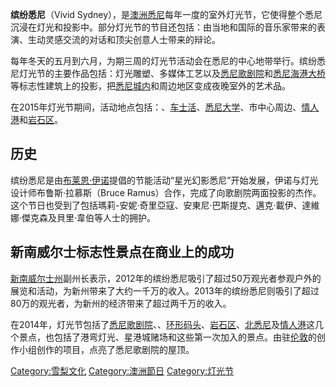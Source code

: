 {{unreferenced|time=2015-12-24T09:19:51+00:00}}
{{Infobox recurring event
| name         = ''缤纷悉尼''<!--Uses page name if omitted-->
| native_name  =
| logo         = <!-- 檔案不存在 [[File:Vivid_Sydney_Logo.jpg|220px]] ，可從英文維基百科取得 --><!--INCLUDE "[[File:Filename|File:Filename]]" when entering file name-->
| logo_caption =
| image        = The Sydney skyline during Vivid Sydney.jpg<!--DO NOT include "File:" part of image name
                 (different from above because of merger with
                 Template:Infobox festival)-->
| imagesize    = frameless
| caption      = 
| date         = 五月–六月<!--"dates=" also works, as merged from
                 Template:Infobox festival. Do not use both-->
| begins       = 
| ends         = 
| frequency    = 
| location   = [[悉尼|悉尼]]
| first        = 2009
| last         = 每年
| participants = 
| attendance   = 143万人次
| genre        = 展览
| budget       =
| patron       = 
| website      = http://www.vividsydney.com/
| footnotes    = 
}}

'''缤纷悉尼'''（Vivid Sydney），是[[澳洲|澳洲]][[悉尼|悉尼]]每年一度的室外灯光节，它使得整个悉尼沉浸在灯光和投影中。部分灯光节的节目还包括：由当地和国际的音乐家带来的表演、生动灵感交流的对话和顶尖创意人士带来的辩论。

每年冬天的五月到六月，为期三周的灯光节活动会在悉尼的中心地带举行。缤纷悉尼灯光节的主要作品包括：灯光雕塑、多媒体工艺以及[[悉尼歌剧院|悉尼歌剧院]]和[[悉尼海港大桥|悉尼海港大桥]]等标志性建筑上的投影，把[[悉尼商業中心區|悉尼城内]]和周边地区变成夜晚室外的艺术品。

在2015年灯光节期间，活动地点包括：{{link-en|中央公园 (悉尼)|Central Park, Sydney|中央公园}}、[[车士活|车士活]]、[[悉尼大学|悉尼大学]]、市中心周边、[[情人港|情人港]]和[[悉尼岩石区|岩石区]]。

==历史==
缤纷悉尼是由[[布莱恩·伊诺|布莱恩·伊诺]]提倡的节能活动“星光幻影悉尼”开始发展，伊诺与灯光设计师布鲁斯·拉慕斯（Bruce Ramus）合作，完成了向歌剧院两面投影的杰作。这个节日也受到了包括瑪莉-安妮·奇里亞寇、安東尼·巴斯提克、邁克·載伊、達維娜·傑克森及貝里·韋伯等人士的拥护。 

==新南威尔士标志性景点在商业上的成功==
[[新南威尔士州|新南威尔士州]]副州长{{link-en|安德魯·史東納|Andrew Stoner}}表示，2012年的缤纷悉尼吸引了超过50万观光者参观户外的展览和活动，为新州带来了大约一千万的收入。2013年的缤纷悉尼则吸引了超过80万的观光者，为新州的经济带来了超过两千万的收入。

在2014年，灯光节包括了[[悉尼歌剧院|悉尼歌剧院]]、{{link-en|瓦爾許灣|Walsh Bay}}、[[环形码头|环形码头]]、[[岩石区|岩石区]]、[[北悉尼|北悉尼]]及[[情人港|情人港]]这几个景点，也包括了港弯灯光、星港城赌场和{{link-en|馬車創意空間|Carriageworks}}这些第一次加入的景点。由驻[[伦敦|伦敦]]的创作小组{{link-en|59製作|59 Productions}}创作的项目，点亮了悉尼歌剧院的屋顶。

[[Category:雪梨文化|Category:雪梨文化]]
[[Category:澳洲節日|Category:澳洲節日]]
[[Category:灯光节|Category:灯光节]]